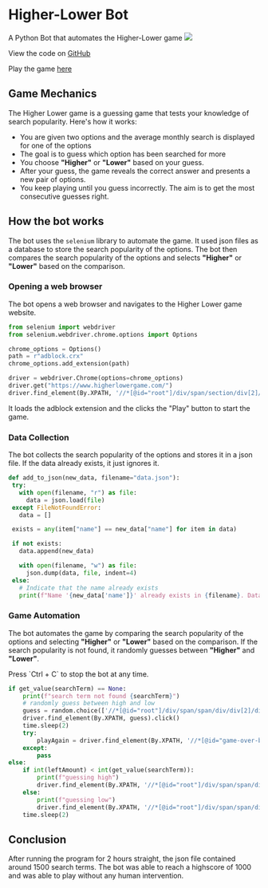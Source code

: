 
# Higher-Lower Bot


A Python Bot that automates the Higher-Lower game
<Image src="/images/highlow.png" width={500} height={250}/>

View the code on [GitHub](https://github.com/kevin-samson/higherlower-bot)

Play the game [here](https://www.higherlowergame.com/)

## Game Mechanics
The Higher Lower game is a guessing game that tests your knowledge of search popularity. Here's how it works:
- You are given two options and the average monthly search is displayed for one of the options
- The goal is to guess which option has been searched for more
- You choose **"Higher"** or **"Lower"** based on your guess.
- After your guess, the game reveals the correct answer and presents a new pair of options.
- You keep playing until you guess incorrectly. The aim is to get the most consecutive guesses right.

## How the bot works
The bot uses the `selenium` library to automate the game. It used json files as a database to store the search popularity of the options. The bot then compares the search popularity of the options and selects **"Higher"** or **"Lower"** based on the comparison.

### Opening a web browser
The bot opens a web browser and navigates to the Higher Lower game website.

```python filename="main.py" copy  {10,4-6}
from selenium import webdriver
from selenium.webdriver.chrome.options import Options

chrome_options = Options()
path = r"adblock.crx"
chrome_options.add_extension(path)

driver = webdriver.Chrome(options=chrome_options)
driver.get("https://www.higherlowergame.com/")
driver.find_element(By.XPATH, '//*[@id="root"]/div/span/section/div[2]/div/button[1]').click()
```
It loads the adblock extension and the clicks the "Play" button to start the game.

### Data Collection
The bot collects the search popularity of the options and stores it in a json file. If the data already exists, it just ignores it.

```python filename="main.py" copy  
def add_to_json(new_data, filename="data.json"):
 try:
   with open(filename, "r") as file:
     data = json.load(file)
 except FileNotFoundError:
   data = []

 exists = any(item["name"] == new_data["name"] for item in data)

 if not exists:
   data.append(new_data)

   with open(filename, "w") as file:
     json.dump(data, file, indent=4) 
 else:
   # Indicate that the name already exists
   print(f"Name '{new_data['name']}' already exists in {filename}. Data not added.")
```

### Game Automation
The bot automates the game by comparing the search popularity of the options and selecting **"Higher"** or **"Lower"** based on the comparison. If the search popularity is not found, it randomly guesses between **"Higher"** and **"Lower"**.

<Callout >
  Press `Ctrl + C` to stop the bot at any time.
</Callout>

```python filename="main.py" copy
if get_value(searchTerm) == None:
    print(f"search term not found {searchTerm}")
    # randomly guess between high and low
    guess = random.choice(['//*[@id="root"]/div/span/span/div/div[2]/div[2]/button[1]', '//*[@id="root"]/div/span/span/div/div[2]/div[2]/button[2]'])
    driver.find_element(By.XPATH, guess).click()
    time.sleep(2)
    try:
        playAgain = driver.find_element(By.XPATH, '//*[@id="game-over-btn"]').click()
    except:
        pass
else:
    if int(leftAmount) < int(get_value(searchTerm)):
        print(f"guessing high")
        driver.find_element(By.XPATH, '//*[@id="root"]/div/span/span/div/div[2]/div[2]/button[1]').click()
    else:
        print(f"guessing low")
        driver.find_element(By.XPATH, '//*[@id="root"]/div/span/span/div/div[2]/div[2]/button[2]').click()
    time.sleep(2)
```
## Conclusion
After running the program for 2 hours straight, the json file contained around 1500 search terms. The bot was able to reach a highscore of 1000 and was able to play without any human intervention.